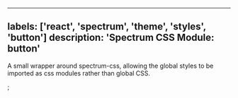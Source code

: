 

---
labels: ['react', 'spectrum', 'theme', 'styles', 'button']
description: 'Spectrum CSS Module: button'
---


A small wrapper around spectrum-css, allowing the global
styles to be imported as css modules rather than global CSS.

<CSSModulePreview styles={styles} />;
